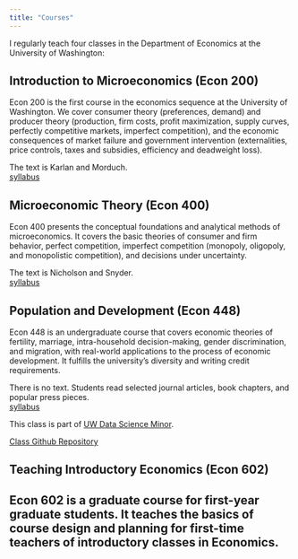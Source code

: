 ```yaml
---
title: "Courses"
---
```


I regularly teach four classes in the Department of Economics at the University of Washington:

## Introduction to Microeconomics (Econ 200)  
   Econ 200 is the first course in the economics sequence at the University of Washington. We cover consumer theory (preferences, demand) and producer theory (production, firm costs, profit maximization, supply curves, perfectly competitive markets, imperfect competition), and the economic consequences of market failure and government intervention (externalities, price controls, taxes and subsidies, efficiency and deadweight loss).  

   The text is Karlan and Morduch.  
   [syllabus](files/Econ_200_Syllabus_Win_23_Knox.pdf)

## Microeconomic Theory (Econ 400)  
   Econ 400 presents the conceptual foundations and analytical methods of microeconomics. It covers the basic theories of consumer and firm behavior, perfect competition, imperfect competition (monopoly, oligopoly, and monopolistic competition), and decisions under uncertainty.  
   
   The text is Nicholson and Snyder.  
   [syllabus](files/Econ_400_Syllabus_Win_23_Knox.pdf)

## Population and Development (Econ 448)  
   Econ 448 is an undergraduate course that covers economic theories of fertility, marriage, intra-household decision-making, gender discrimination, and migration, with real-world applications to the process of economic development. It fulfills the university’s diversity and writing credit requirements.  
   
   There is no text.  Students read selected journal articles, book chapters, and popular press pieces.  
   [syllabus](files/Econ_448_Syllabus_Win_24_Knox.pdf)
   
   This class is part of [UW Data Science Minor](https://dataminor.uw.edu/). 
   
   [Class Github Repository](https://github.com/melishka/Econ_448_DevoPop)
   
## Teaching Introductory Economics (Econ 602)   
   Econ 602 is a graduate course for first-year graduate students.  It teaches the basics of course design and planning for first-time teachers of introductory classes in Economics.
---
